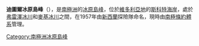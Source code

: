 {{unreferenced|time=2014-01-15T05:43:22+00:00}}
{{Coord|77|8|S|160|58|E|source:GNIS|display=title}}

'''迪圖爾冰原島峰'''（{{lang-en|Detour Nunatak}}），是[[南極洲|南極洲]]的[[冰原島峰|冰原島峰]]，位於[[維多利亞地|維多利亞地]]的[[斯科特海岸|斯科特海岸]]，處於[[弗雷澤冰川|弗雷澤冰川]]和[[麥基冰川|麥基冰川]]之間，在1957年由[[新西蘭|新西蘭]]探險隊命名，現時由[[南極條約體系|南極條約體系]]管理。

{{DEFAULTSORT:Detour Nunatak}}
[[Category:南極洲冰原島峰|Category:南極洲冰原島峰]]


{{ScottCoast-geo-stub}}